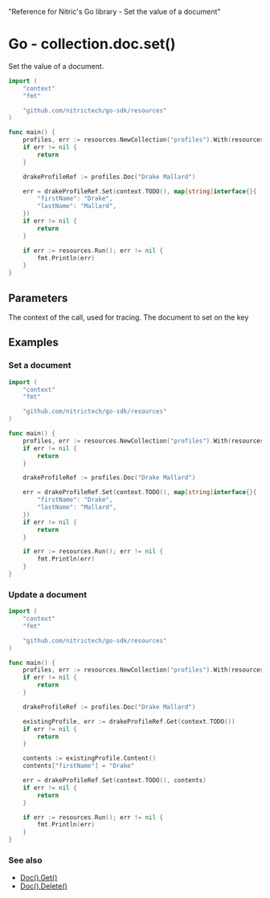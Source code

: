   "Reference for Nitric's Go library - Set the value of a document"

# Go - collection.doc.set()

Set the value of a document.

```go
import (
	"context"
	"fmt"

	"github.com/nitrictech/go-sdk/resources"
)

func main() {
	profiles, err := resources.NewCollection("profiles").With(resources.CollectionWriting)
	if err != nil {
		return
	}

	drakeProfileRef := profiles.Doc("Drake Mallard")

	err = drakeProfileRef.Set(context.TODO(), map[string]interface{}{
		"firstName": "Drake",
		"lastName": "Mallard",
	})
	if err != nil {
		return
	}

	if err := resources.Run(); err != nil {
		fmt.Println(err)
	}
}
```

## Parameters

<Properties>
  <Property name="ctx" required type="context">
    The context of the call, used for tracing.
  </Property>
  <Property name="document" required type="map[string]interface{}">
    The document to set on the key
  </Property>
</Properties>

## Examples

### Set a document

```go
import (
	"context"
	"fmt"

	"github.com/nitrictech/go-sdk/resources"
)

func main() {
	profiles, err := resources.NewCollection("profiles").With(resources.CollectionWriting)
	if err != nil {
		return
	}

	drakeProfileRef := profiles.Doc("Drake Mallard")

	err = drakeProfileRef.Set(context.TODO(), map[string]interface{}{
		"firstName": "Drake",
		"lastName": "Mallard",
	})
	if err != nil {
		return
	}

	if err := resources.Run(); err != nil {
		fmt.Println(err)
	}
}
```

### Update a document

```go
import (
	"context"
	"fmt"

	"github.com/nitrictech/go-sdk/resources"
)

func main() {
	profiles, err := resources.NewCollection("profiles").With(resources.CollectionReading, resources.CollectionWriting)
	if err != nil {
		return
	}

	drakeProfileRef := profiles.Doc("Drake Mallard")

	existingProfile, err := drakeProfileRef.Get(context.TODO())
	if err != nil {
		return
	}

	contents := existingProfile.Content()
	contents["firstName"] = "Drake"

	err = drakeProfileRef.Set(context.TODO(), contents)
	if err != nil {
		return
	}

	if err := resources.Run(); err != nil {
		fmt.Println(err)
	}
}
```

### See also

- [Doc().Get()](./collection-doc-get)
- [Doc().Delete()](./collection-doc-delete)
